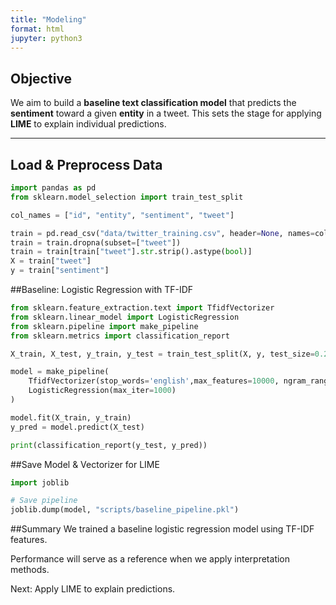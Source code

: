```yaml
---
title: "Modeling"
format: html
jupyter: python3
---
```


## Objective

We aim to build a **baseline text classification model** that predicts the **sentiment** toward a given **entity** in a tweet. This sets the stage for applying **LIME** to explain individual predictions.

---

## Load & Preprocess Data
```python
import pandas as pd
from sklearn.model_selection import train_test_split

col_names = ["id", "entity", "sentiment", "tweet"]

train = pd.read_csv("data/twitter_training.csv", header=None, names=col_names)
train = train.dropna(subset=["tweet"])
train = train[train["tweet"].str.strip().astype(bool)]
X = train["tweet"]
y = train["sentiment"]
```

##Baseline: Logistic Regression with TF-IDF
```python
from sklearn.feature_extraction.text import TfidfVectorizer
from sklearn.linear_model import LogisticRegression
from sklearn.pipeline import make_pipeline
from sklearn.metrics import classification_report

X_train, X_test, y_train, y_test = train_test_split(X, y, test_size=0.2, random_state=42, stratify=y)

model = make_pipeline(
    TfidfVectorizer(stop_words='english',max_features=10000, ngram_range=(1,2)),
    LogisticRegression(max_iter=1000)
)

model.fit(X_train, y_train)
y_pred = model.predict(X_test)

print(classification_report(y_test, y_pred))
```

##Save Model & Vectorizer for LIME
```python

import joblib

# Save pipeline
joblib.dump(model, "scripts/baseline_pipeline.pkl")
```

##Summary
We trained a baseline logistic regression model using TF-IDF features.

Performance will serve as a reference when we apply interpretation methods.

Next: Apply LIME to explain predictions.

